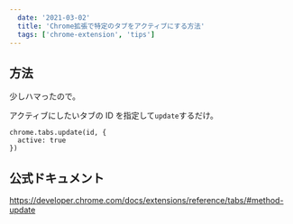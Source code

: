 ```yaml
---
  date: '2021-03-02'
  title: 'Chrome拡張で特定のタブをアクティブにする方法'
  tags: ['chrome-extension', 'tips']
---
```


## 方法

少しハマったので。

アクティブにしたいタブの ID を指定して`update`するだけ。

```tsx
chrome.tabs.update(id, {
  active: true
})
```

## 公式ドキュメント

https://developer.chrome.com/docs/extensions/reference/tabs/#method-update
